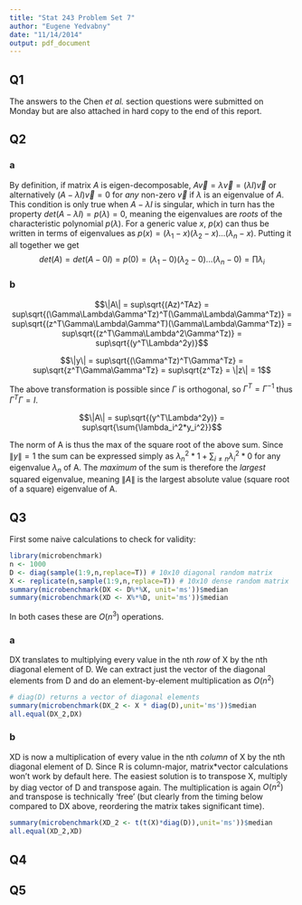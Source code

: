 ```yaml
---
title: "Stat 243 Problem Set 7"
author: "Eugene Yedvabny"
date: "11/14/2014"
output: pdf_document
---
```


## Q1

The answers to the Chen _et al._ section questions were submitted on Monday but are also attached in hard copy to the end of this report.

## Q2

### a

By definition, if matrix $A$ is eigen-decomposable, $A\vec{v}=\lambda\vec{v}=(\lambda I)\vec{v}$ or alternatively $(A-\lambda I)\vec{v}=0$ for _any_ non-zero $\vec{v}$ if $\lambda$ is an eigenvalue of $A$. This condition is only true when $A-\lambda I$ is singular, which in turn has the property $det(A-\lambda I)=p(\lambda)=0$, meaning the eigenvalues are _roots_ of the characteristic polynomial $p(\lambda)$. For a generic value $x$, $p(x)$ can thus be written in terms of eigenvalues as $p(x)=(\lambda_1-x)(\lambda_2-x)...(\lambda_n-x)$. Putting it all together we get $$det(A)=det(A-0I)=p(0)=(\lambda_1-0)(\lambda_2-0)...(\lambda_n-0)=\prod{\lambda_i}$$

### b

$$\|A\| = sup\sqrt{(Az)^TAz} = sup\sqrt{(\Gamma\Lambda\Gamma^Tz)^T(\Gamma\Lambda\Gamma^Tz)} = sup\sqrt{(z^T\Gamma\Lambda\Gamma^T)(\Gamma\Lambda\Gamma^Tz)} = sup\sqrt{(z^T\Gamma\Lambda^2\Gamma^Tz)} = sup\sqrt{(y^T\Lambda^2y)}$$

$$\|y\| = sup\sqrt{(\Gamma^Tz)^T\Gamma^Tz} = sup\sqrt{z^T\Gamma\Gamma^Tz} = sup\sqrt{z^Tz} = \|z\| = 1$$

The above transformation is possible since $\Gamma$ is orthogonal, so $\Gamma^T=\Gamma^{-1}$ thus $\Gamma^T\Gamma=I$.

$$\|A\| = sup\sqrt{(y^T\Lambda^2y)} = sup\sqrt{\sum{\lambda_i^2*y_i^2}}$$

The norm of A is thus the max of the square root of the above sum. Since $\|y\|=1$ the sum can be expressed simply as $\lambda_n^2*1 + \sum_{i\neq n} \lambda_i^2*0$ for any eigenvalue $\lambda_n$ of A. The _maximum_ of the sum is therefore the _largest_ squared eigenvalue, meaning $\|A\|$ is the largest absolute value (square root of a square) eigenvalue of A. 

## Q3

First some naive calculations to check for validity:
```r
library(microbenchmark)
n <- 1000
D <- diag(sample(1:9,n,replace=T)) # 10x10 diagonal random matrix
X <- replicate(n,sample(1:9,n,replace=T)) # 10x10 dense random matrix
summary(microbenchmark(DX <- D%*%X, unit='ms'))$median
summary(microbenchmark(XD <- X%*%D, unit='ms'))$median
```
In both cases these are $O(n^3)$ operations.

### a

DX translates to multiplying every value in the nth _row_ of X by the nth diagonal element of D. We can extract just the vector of the diagonal elements from D and do an element-by-element multiplication as $O(n^2)$

```r
# diag(D) returns a vector of diagonal elements
summary(microbenchmark(DX_2 <- X * diag(D),unit='ms'))$median
all.equal(DX_2,DX)
```

### b

XD is now a multiplication of every value in the nth _column_ of X by the nth diagonal element of D. Since R is column-major, matrix*vector calculations won't work by default here. The easiest solution is to transpose X, multiply by diag vector of D and transpose again. The multiplication is again $O(n^2)$ and transpose is technically 'free' (but clearly from the timing below compared to DX above, reordering the matrix takes significant time).

```r
summary(microbenchmark(XD_2 <- t(t(X)*diag(D)),unit='ms'))$median
all.equal(XD_2,XD)
```

## Q4

## Q5
